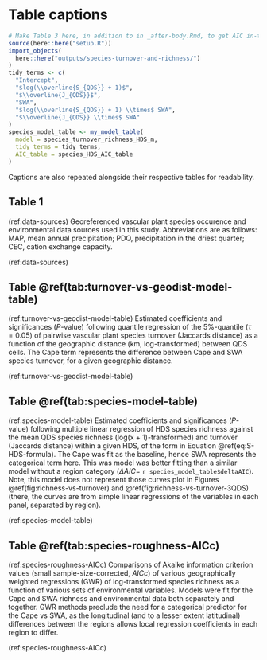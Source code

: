 # Table captions {-}

```r
# Make Table 3 here, in addition to in _after-body.Rmd, to get AIC in-text
source(here::here("setup.R"))
import_objects(
  here::here("outputs/species-turnover-and-richness/")
)
tidy_terms <- c(
  "Intercept",
  "$log(\\overline{S_{QDS}} + 1)$",
  "$\\overline{J_{QDS}}$",
  "SWA",
  "$log(\\overline{S_{QDS}} + 1) \\times$ SWA",
  "$\\overline{J_{QDS}} \\times$ SWA"
)
species_model_table <- my_model_table(
  model = species_turnover_richness_HDS_m,
  tidy_terms = tidy_terms,
  AIC_table = species_HDS_AIC_table
)
```

Captions are also repeated alongside their respective tables for readability.

## Table 1 <!--FIXME: \@ref(tab:data-sources)--> {-}

(ref:data-sources)
Georeferenced vascular plant species occurence and environmental data sources used in this study.
Abbreviations are as follows: MAP, mean annual precipitation; PDQ, precipitation in the driest quarter; CEC, cation exchange capacity.

(ref:data-sources)

## Table \@ref(tab:turnover-vs-geodist-model-table) {-}

(ref:turnover-vs-geodist-model-table)
Estimated coefficients and significances ($P$-value) following quantile regression of the 5%-quantile ($\tau = 0.05$) of pairwise vascular plant species turnover (Jaccards distance) as a function of the geographic distance (km, log-transformed) between QDS cells.
The Cape term represents the difference between Cape and SWA species turnover, for a given geographic distance.
<!--TODO: redo w/ Cape as baseline to match species-model-table-->
<!--TODO: embed within Figure 2-->

(ref:turnover-vs-geodist-model-table)

## Table \@ref(tab:species-model-table) {-}

(ref:species-model-table)
Estimated coefficients and significances ($P$-value) following multiple linear regression of HDS species richness against the mean QDS species richness (log(x + 1)-transformed) and turnover (Jaccards distance) within a given HDS, of the form in Equation \@ref(eq:S-HDS-formula).
The Cape was fit as the baseline, hence SWA represents the categorical term here.
<!--TODO: use SWA as baseline? to be more consistent w/ tab:turnover-vs-geodist-model-table-->
This was model was better fitting than a similar model without a region category ($\Delta AIC =$ `r species_model_table$deltaAIC`).
Note, this model does not represent those curves plot in Figures \@ref(fig:richness-vs-turnover) and \@ref(fig:richness-vs-turnover-3QDS) (there, the curves are from simple linear regressions of the variables in each panel, separated by region).

(ref:species-model-table)

## Table \@ref(tab:species-roughness-AICc) {-}

(ref:species-roughness-AICc)
Comparisons of Akaike information criterion values (small sample-size-corrected, $AICc$) of various geographically weighted regressions (GWR) of log-transformed species richness as a function of various sets of environmental variables.
Models were fit for the Cape and SWA richness and environmental data both separately and together.
GWR methods preclude the need for a categorical predictor for the Cape vs SWA, as the longitudinal (and to a lesser extent latitudinal) differences between the regions allows local regression coefficients in each region to differ.
<!--TODO: complete/expand: Models fit for each of the three geographic extents: null ($S_{ij} \sim \beta_{0}_{ij} + \beta_{1}_{ij} Lon_{ij} + \beta_{2}_{ij} Lat_{ij} + \beta\epsilon_{ij}$), ...-->

(ref:species-roughness-AICc)
